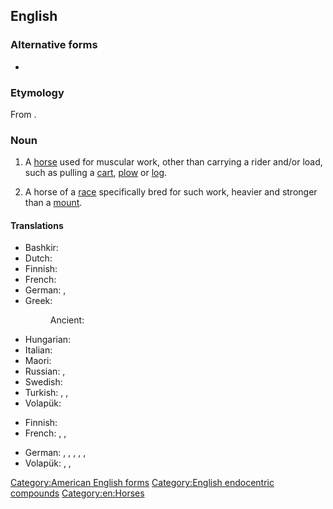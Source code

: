 ==English==
{{wikipedia}}

===Alternative forms===
* {{alt|en|draught horse||British spelling}}

===Etymology===
From {{compound|en|draft|pos1=itself from to [[draw]]|horse}}.

===Noun===
{{en-noun}}

# {{lb|en|American spelling}} A [[horse]] used for muscular work, other than carrying a rider and/or load, such as pulling a [[cart]], [[plow]] or [[log]].
# A horse of a [[race]] specifically bred for such work, heavier and stronger than a [[mount]].

====Translations====
{{trans-top|horse used for muscular work}}
* Bashkir: {{t|ba|[[екке]] [[ат]]}}
* Dutch: {{t+|nl|trekpaard|n}}
* Finnish: {{t|fi|vetohevonen}}
* French: {{t+|fr|cheval de trait|m}}
* German: {{t+|de|Zugpferd|n}}, {{t|de|Arbeitspferd|n}}
* Greek:
*: Ancient: {{t|grc|ζύγιος|m}}
{{trans-mid}}
* Hungarian: {{t+|hu|igásló}}
* Italian: {{t|it|cavallo da tiro|m}}
* Maori: {{t|mi|hōiho tarāwhe}}
* Russian: {{t|ru|тя́гловая ло́шадь|f}}, {{t+|ru|ломова́я ло́шадь|f}}
* Swedish: {{t|sv|draghäst|c}}
* Turkish: {{t+|tr|beygir}}, {{t+|tr|koşum atı}}, {{t|tr|yük beygiri}}
* Volapük: {{t|vo|halajevod}}
{{trans-bottom}}

{{trans-top|horse of a race specifically bred for such work}}
* Finnish: {{t|fi|vetohevonen}}
* French: {{t+|fr|cheval de trait|m}}, {{t|fr|étalon de trait|m}} {{q|male}}, {{t|fr|jument de trait|f}} {{q|female}}
{{trans-mid}}
* German: {{t+|de|Zugpferd|n}}, {{t|de|Zughengst|m}} {{q|male}}, {{t|de|Zugstute|f}} {{q|female}}, {{t|de|Arbeitspferd|n}}, {{t|de|Arbeitshengst|m}}, {{t|de|Arbeitsstute|f}}
* Volapük: {{t|vo|halajevod}}, {{t|vo|halahijevod}} {{q|male}}, {{t|vo|halajijevod}} {{q|female}}
{{trans-bottom}}

[[Category:American English forms]]

[[Category:English endocentric compounds]]
[[Category:en:Horses]]